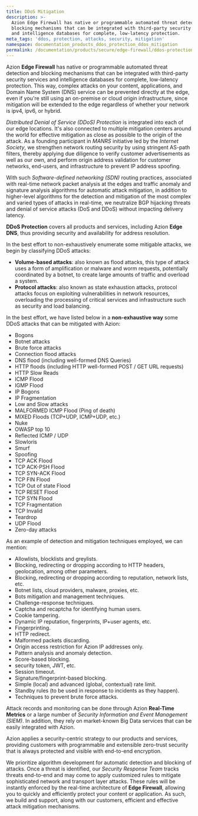 ```yaml
---
title: DDoS Mitigation
description: >-
  Azion Edge Firewall has native or programmable automated threat detection and
  blocking mechanisms that can be integrated with third-party security services
  and intelligence databases for complete, low-latency protection.
meta_tags: 'ddos, protection, attacks, security, mitigation'
namespace: documentation_products_ddos_protection_ddos_mitigation
permalink: /documentation/products/secure/edge-firewall/ddos-protection/ddos-mitigation/
---
```


Azion **Edge Firewall** has native or programmable automated threat detection and blocking mechanisms that can be integrated with third-party security services and intelligence databases for complete, low-latency protection. This way, complex attacks on your content, applications, and Domain Name System (DNS) service can be prevented directly at the edge, even if you're still using an on-premise or cloud origin infrastructure, since mitigation will be extended to the edge regardless of whether your network is ipv4, ipv6, or hybrid.

*Distributed Denial of Service (DDoS) Protection* is integrated into each of our edge locations. It's also connected to multiple mitigation centers around the world for effective mitigation as close as possible to the origin of the attack. As a founding participant in *MANRS* initiative led by the *Internet Society*, we strengthen network routing security by using stringent AS-path filters, thereby applying due diligence to verify customer advertisements as well as our own, and perform origin address validation for customer networks, end-users, and infrastructure to prevent IP address spoofing.

With such *Software-defined networking (SDN)* routing practices, associated with real-time network packet analysis at the edges and traffic anomaly and signature analysis algorithms for automatic attack mitigation, in addition to higher-level algorithms for the detection and mitigation of the most complex and varied types of attacks in real-time, we neutralize BGP hijacking threats and denial of service attacks (DoS and DDoS) without impacting delivery latency. 

**DDoS Protection** covers all products and services, including Azion **Edge DNS**, thus providing security and availability for address resolution.

In the best effort to non-exhaustively enumerate some mitigable attacks, we begin by classifying DDoS attacks:

* **Volume-based attacks**: also known as flood attacks, this type of attack uses a form of amplification or malware and worm requests, potentially coordinated by a botnet, to create large amounts of traffic and overload a system.
* **Protocol attacks**: also known as state exhaustion attacks, protocol attacks focus on exploiting vulnerabilities in network resources, overloading the processing of critical services and infrastructure such as security and load balancing.

In the best effort, we have listed below in a **non-exhaustive way** some DDoS attacks that can be mitigated with Azion:

* Bogons
* Botnet attacks
* Brute force attacks
* Connection flood attacks
* DNS flood (including well-formed DNS Queries)
* HTTP floods (including HTTP well-formed POST / GET URL requests)
* HTTP Slow Reads
* ICMP Flood
* IGMP Flood
* IP Bogons
* IP Fragmentation
* Low and Slow attacks
* MALFORMED ICMP Flood (Ping of death)
* MIXED Floods (TCP+UDP, ICMP+UDP, etc.)
* Nuke
* OWASP top 10
* Reflected ICMP / UDP
* Slowloris
* Smurf
* Spoofing
* TCP ACK Flood
* TCP ACK-PSH Flood
* TCP SYN-ACK Flood
* TCP FIN Flood
* TCP Out of state Flood
* TCP RESET Flood
* TCP SYN Flood
* TCP Fragmentation
* TCP Invalid
* Teardrop
* UDP Flood
* Zero-day attacks

As an example of detection and mitigation techniques employed, we can mention:

* Allowlists, blocklists and greylists.
* Blocking, redirecting or dropping according to HTTP headers, geolocation, among other parameters.
* Blocking, redirecting or dropping according to reputation, network lists, etc.
* Botnet lists, cloud providers, malware, proxies, etc.
* Bots mitigation and management techniques.
* Challenge-response techniques.
* Captcha and recaptcha for identifying human users.
* Cookie tampering.
* Dynamic IP reputation, fingerprints, IP+user agents, etc.
* Fingerprinting.
* HTTP redirect.
* Malformed packets discarding.
* Origin access restriction for Azion IP addresses only.
* Pattern analysis and anomaly detection.
* Score-based blocking.
* security token, JWT, etc.
* Session timeout.
* Signature/fingerprint-based blocking.
* Simple (local) and advanced (global, contextual) rate limit.
* Standby rules (to be used in response to incidents as they happen).
* Techniques to prevent brute force attacks.

Attack records and monitoring can be done through Azion **Real-Time Metrics** or a large number of *Security Information and Event Management (SIEM)*. In addition, they rely on market-known Big Data services that can be easily integrated with Azion.

Azion applies a security-centric strategy to our products and services, providing customers with programmable and extensible zero-trust security that is always protected and visible with end-to-end encryption. 

We prioritize algorithm development for automatic detection and blocking of attacks. Once a threat is identified, our *Security Response Team* tracks threats end-to-end and may come to apply customized rules to mitigate sophisticated network and transport layer attacks. These rules will be instantly enforced by the real-time architecture of **Edge Firewall**, allowing you to quickly and efficiently protect your content or application. As such, we build and support, along with our customers, efficient and effective attack mitigation mechanisms.




